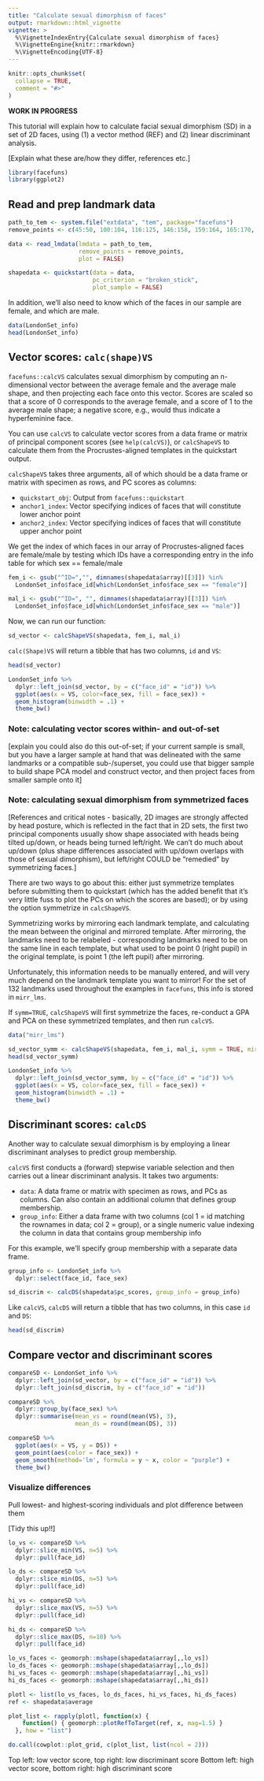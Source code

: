 ```yaml
---
title: "Calculate sexual dimorphism of faces"
output: rmarkdown::html_vignette
vignette: >
  %\VignetteIndexEntry{Calculate sexual dimorphism of faces}
  %\VignetteEngine{knitr::rmarkdown}
  %\VignetteEncoding{UTF-8}
---
```


```r
knitr::opts_chunk$set(
  collapse = TRUE,
  comment = "#>"
)
```

**WORK IN PROGRESS**

This tutorial will explain how to calculate facial sexual dimorphism (SD) in a set of 2D faces, using (1) a vector method (REF) and (2) linear discriminant analysis.

[Explain what these are/how they differ, references etc.]

```r
library(facefuns)
library(ggplot2)
```

## Read and prep landmark data

```r
path_to_tem <- system.file("extdata", "tem", package="facefuns")
remove_points <- c(45:50, 100:104, 116:125, 146:158, 159:164, 165:170, 171:174, 175:179, 184:185)

data <- read_lmdata(lmdata = path_to_tem,
                    remove_points = remove_points,
                    plot = FALSE)

shapedata <- quickstart(data = data,
                        pc_criterion = "broken_stick",
                        plot_sample = FALSE)
```

In addition, we'll also need to know which of the faces in our sample are female, and which are male.

```r
data(LondonSet_info)
head(LondonSet_info)
```

## Vector scores: `calc(shape)VS`

`facefuns::calcVS` calculates sexual dimorphism by computing an n-dimensional vector between the average female and the average male shape, and then projecting each face onto this vector. Scores are scaled so that a score of 0 corresponds to the average female, and a score of 1 to the average male shape; a negative score, e.g., would thus indicate a hyperfeminine face.

You can use `calcVS` to calculate vector scores from a data frame or matrix of principal component scores (see `help(calcVS)`), or `calcShapeVS` to calculate them from the Procrustes-aligned templates in the quickstart output.

`calcShapeVS` takes three arguments, all of which should be a data frame or matrix with specimen as rows, and PC scores as columns:

* `quickstart_obj`: Output from `facefuns::quickstart`
* `anchor1_index`: Vector specifying indices of faces that will constitute lower anchor point     
* `anchor2_index`: Vector specifying indices of faces that will constitute upper anchor point    

We get the index of which faces in our array of Procrustes-aligned faces are female/male by testing which IDs have a corresponding entry in the info table for which sex == female/male

```r
fem_i <- gsub("^ID=","", dimnames(shapedata$array)[[3]]) %in%
  LondonSet_info$face_id[which(LondonSet_info$face_sex == "female")]

mal_i <- gsub("^ID=", "", dimnames(shapedata$array)[[3]]) %in%
  LondonSet_info$face_id[which(LondonSet_info$face_sex == "male")]
```

Now, we can run our function:
```r
sd_vector <- calcShapeVS(shapedata, fem_i, mal_i)
```

`calc(Shape)VS` will return a tibble that has two columns, `id` and `VS`:

```r
head(sd_vector)
```

```r
LondonSet_info %>%
  dplyr::left_join(sd_vector, by = c("face_id" = "id")) %>%
  ggplot(aes(x = VS, color=face_sex, fill = face_sex)) +
  geom_histogram(binwidth = .1) +
  theme_bw()
```

### Note: calculating vector scores within- and out-of-set

[explain you could also do this out-of-set; if your current sample is small, but you have a larger sample at hand that was delineated with the same landmarks or a compatible sub-/superset, you could use that bigger sample to build shape PCA model and construct vector, and then project faces from smaller sample onto it]

### Note: calculating sexual dimorphism from symmetrized faces

[References and critical notes - basically, 2D images are strongly affected by head posture, which is reflected in the fact that in 2D sets, the first two principal components usually show shape associated with heads being tilted up/down, or heads being turned left/right. We can't do much about up/down (plus shape differences associated with up/down overlaps with those of sexual dimorphism), but left/right COULD be "remedied" by symmetrizing faces.]

There are two ways to go about this: either just symmetrize templates before submitting them to quickstart (which has the added benefit that it's very little fuss to plot the PCs on which the scores are based); or by using the option symmetrize in `calcShapeVS`.

Symmetrizing works by mirroring each landmark template, and calculating the mean between the original and mirrored template. After mirroring, the landmarks need to be relabeled - corresponding landmarks need to be on the same line in each template, but what used to be point 0 (right pupil) in the original template, is point 1 (the left pupil) after mirroring.

Unfortunately, this information needs to be manually entered, and will very much depend on the landmark template you want to mirror! For the set of 132 landmarks used throughout the examples in `facefuns`, this info is stored in `mirr_lms`.

If `symm=TRUE`, `calcShapeVS` will first symmetrize the faces, re-conduct a GPA and PCA on these symmetrized templates, and then run `calcVS`.

```r
data("mirr_lms")

sd_vector_symm <- calcShapeVS(shapedata, fem_i, mal_i, symm = TRUE, mirr_lms = mirr_lms)
head(sd_vector_symm)

LondonSet_info %>%
  dplyr::left_join(sd_vector_symm, by = c("face_id" = "id")) %>%
  ggplot(aes(x = VS, color=face_sex, fill = face_sex)) +
  geom_histogram(binwidth = .1) +
  theme_bw()
```

## Discriminant scores: `calcDS`

Another way to calculate sexual dimorphism is by employing a linear discriminant analyses to predict group membership.

`calcVS` first conducts a (forward) stepwise variable selection and then carries out a linear discriminant analysis. It takes two arguments:

* `data`: A data frame or matrix with specimen as rows, and PCs as columns. Can also contain an additional column that defines group membership.
* `group_info`: Either a data frame with two columns (col 1 = id matching the rownames in data; col 2 = group), or a single numeric value indexing the column in data that contains group membership info

For this example, we'll specify group membership with a separate data frame.

```r
group_info <- LondonSet_info %>%
  dplyr::select(face_id, face_sex)

sd_discrim <- calcDS(shapedata$pc_scores, group_info = group_info)
```

Like `calcVS`, `calcDS` will return a tibble that has two columns, in this case `id` and `DS`:

```r
head(sd_discrim)
```

## Compare vector and discriminant scores

```r
compareSD <- LondonSet_info %>%
  dplyr::left_join(sd_vector, by = c("face_id" = "id")) %>%
  dplyr::left_join(sd_discrim, by = c("face_id" = "id"))

compareSD %>%
  dplyr::group_by(face_sex) %>%
  dplyr::summarise(mean_vs = round(mean(VS), 3),
                   mean_ds = round(mean(DS), 3))

compareSD %>%
  ggplot(aes(x = VS, y = DS)) +
  geom_point(aes(color = face_sex)) +
  geom_smooth(method='lm', formula = y ~ x, color = "purple") +
  theme_bw()
```

### Visualize differences

Pull lowest- and highest-scoring individuals and plot difference between them

[Tidy this up!!]

```r
lo_vs <- compareSD %>%
  dplyr::slice_min(VS, n=5) %>%
  dplyr::pull(face_id)

lo_ds <- compareSD %>%
  dplyr::slice_min(DS, n=5) %>%
  dplyr::pull(face_id)

hi_vs <- compareSD %>%
  dplyr::slice_max(VS, n=5) %>%
  dplyr::pull(face_id)

hi_ds <- compareSD %>%
  dplyr::slice_max(DS, n=10) %>%
  dplyr::pull(face_id)

lo_vs_faces <- geomorph::mshape(shapedata$array[,,lo_vs])
lo_ds_faces <- geomorph::mshape(shapedata$array[,,lo_ds])
hi_vs_faces <- geomorph::mshape(shapedata$array[,,hi_vs])
hi_ds_faces <- geomorph::mshape(shapedata$array[,,hi_ds])

plotl <- list(lo_vs_faces, lo_ds_faces, hi_vs_faces, hi_ds_faces)
ref <- shapedata$average

plot_list <- rapply(plotl, function(x) {
    function() { geomorph::plotRefToTarget(ref, x, mag=1.5) }
  }, how = "list")

do.call(cowplot::plot_grid, c(plot_list, list(ncol = 2)))
```

Top left: low vector score, top right: low discriminant score
Bottom left: high vector score, bottom right: high discriminant score
